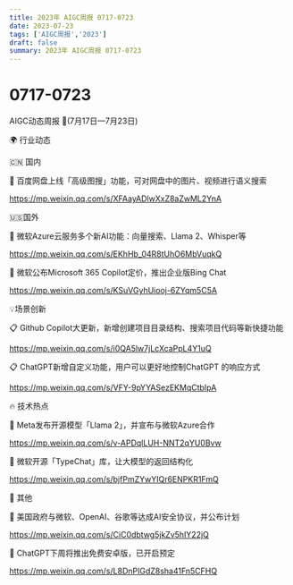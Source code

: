 ```yaml
---
title: 2023年 AIGC周报 0717-0723
date: 2023-07-23
tags: ['AIGC周报','2023']
draft: false
summary: 2023年 AIGC周报 0717-0723
---
```

# 0717-0723



AIGC动态周报 🚀(7月17日—7月23日)

🌍 行业动态

🇨🇳 国内

📰 百度网盘上线「高级图搜」功能，可对网盘中的图片、视频进行语义搜索

https://mp.weixin.qq.com/s/XFAayADlwXxZ8aZwML2YnA

🇺🇸国外

📰 微软Azure云服务多个新AI功能：向量搜索、Llama 2、Whisper等

https://mp.weixin.qq.com/s/EKhHb_04R8tUhO6MbVuqkQ

📰 微软公布Microsoft 365 Copilot定价，推出企业版Bing Chat

https://mp.weixin.qq.com/s/KSuVGyhUiooj-6ZYqm5C5A

💡场景创新

📋 Github Copilot大更新，新增创建项目目录结构、搜索项目代码等新快捷功能

https://mp.weixin.qq.com/s/i0QA5lw7jLcXcaPpL4Y1uQ

📋 ChatGPT新增自定义功能，用户可以更好地控制ChatGPT 的响应方式

https://mp.weixin.qq.com/s/VFY-9pYYASezEKMqCtbIpA

🔥 技术热点

📝 Meta发布开源模型「Llama 2」，并宣布与微软Azure合作

https://mp.weixin.qq.com/s/v-APDqlLUH-NNT2qYU0Bvw

📝 微软开源「TypeChat」库，让大模型的返回结构化

https://mp.weixin.qq.com/s/bjfPmZYwYIQr6ENPKR1FmQ

🎉 其他

🚀 美国政府与微软、OpenAI、谷歌等达成AI安全协议，并公布计划

https://mp.weixin.qq.com/s/CiC0dbtwg5jkZv5hIY22jQ

🚀 ChatGPT下周将推出免费安卓版，已开启预定

https://mp.weixin.qq.com/s/L8DnPIGdZ8sha41Fn5CFHQ